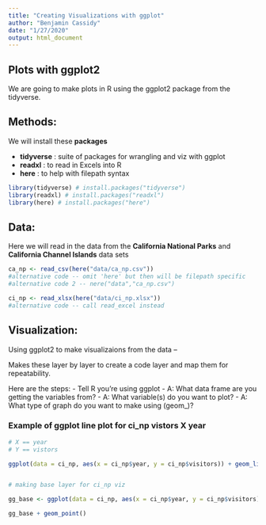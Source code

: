 ```yaml
---
title: "Creating Visualizations with ggplot"
author: "Benjamin Cassidy"
date: "1/27/2020"
output: html_document
---
```


## Plots with ggplot2

We are going to make plots in R using the ggplot2 package from the tidyverse.


## Methods:
We will install these **packages**

 - **tidyverse** : suite of packages for wrangling and viz with ggplot
 - **readxl** : to read in Excels into R
 - **here** : to help with filepath syntax

```r
library(tidyverse) # install.packages("tidyverse")
library(readxl) # install.packages("readxl")
library(here) # install.packages("here")


```

## Data:
Here we will read in the data from the **California National Parks** and **California Channel Islands** data sets
```r

ca_np <- read_csv(here("data/ca_np.csv"))
#alternative code -- omit 'here' but then will be filepath specific
#alternative code 2 -- nere("data","ca_np.csv")

ci_np <- read_xlsx(here("data/ci_np.xlsx"))
#alternative code -- call read_excel instead


```

## Visualization: 

Using ggplot2 to make visualizaions from the data -- 

Makes these layer by layer to create a code layer and map them for repeatability.

Here are the steps: 
 - Tell R you're using ggplot
 - A: What data frame are you getting the variables from?
 - A: What variable(s) do you want to plot?
 - A: What type of graph do you want to make using (geom_)?
 
### Example of ggplot line plot for ci_np vistors X year

```r
# X == year
# Y == vistors

ggplot(data = ci_np, aes(x = ci_np$year, y = ci_np$visitors)) + geom_line()



```

```r
# making base layer for ci_np viz

gg_base <- ggplot(data = ci_np, aes(x = ci_np$year, y = ci_np$visitors))

gg_base + geom_point()

```










